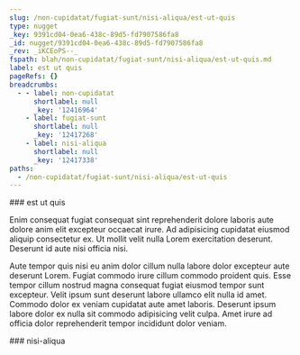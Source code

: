 ```yaml
---
slug: /non-cupidatat/fugiat-sunt/nisi-aliqua/est-ut-quis
type: nugget
_key: 9391cd04-0ea6-438c-89d5-fd7907586fa8
_id: nugget/9391cd04-0ea6-438c-89d5-fd7907586fa8
_rev: _iKCEoPS--_
fspath: blah/non-cupidatat/fugiat-sunt/nisi-aliqua/est-ut-quis.md
label: est ut quis
pageRefs: {}
breadcrumbs:
  - - label: non-cupidatat
      shortlabel: null
      _key: '12416964'
    - label: fugiat-sunt
      shortlabel: null
      _key: '12417268'
    - label: nisi-aliqua
      shortlabel: null
      _key: '12417338'
paths:
  - /non-cupidatat/fugiat-sunt/nisi-aliqua/est-ut-quis
---
```


<NuggetArea>
<Nugget slug="/non-cupidatat/fugiat-sunt/nisi-aliqua/est-ut-quis" type="nugget" _key="9391cd04-0ea6-438c-89d5-fd7907586fa8" _id="nugget/9391cd04-0ea6-438c-89d5-fd7907586fa8" _rev="_iKCEoPS--_" fspath="blah/non-cupidatat/fugiat-sunt/nisi-aliqua/est-ut-quis.md" label="est ut quis" paths="/non-cupidatat/fugiat-sunt/nisi-aliqua/est-ut-quis">
<NuggetBody>
### est ut quis

Enim consequat fugiat consequat sint reprehenderit dolore laboris aute dolore anim elit excepteur occaecat irure. Ad adipisicing cupidatat eiusmod aliquip consectetur ex. Ut mollit velit nulla Lorem exercitation deserunt. Deserunt id aute nisi officia nisi.

Aute tempor quis nisi eu anim dolor cillum nulla labore dolor excepteur aute deserunt Lorem. Fugiat commodo irure cillum commodo proident quis. Esse tempor cillum nostrud magna consequat fugiat eiusmod tempor sunt excepteur. Velit ipsum sunt deserunt labore ullamco elit nulla id amet. Commodo dolor ex veniam cupidatat aute amet laboris. Deserunt ipsum labore dolor ex nulla sit commodo adipisicing velit culpa. Amet irure ad officia dolor reprehenderit tempor incididunt dolor veniam.

</NuggetBody>
<Breadcrumbs>
<Crumbs>
<Crumb _key="12416964" label="non-cupidatat" /><Crumb _key="12417268" label="fugiat-sunt" /><Crumb _key="12417338" label="nisi-aliqua" />
</Crumbs>
</Breadcrumbs>
</Nugget>

<NuggetsInbound>
</NuggetsInbound>
<NuggetsOutbound>
</NuggetsOutbound>
</NuggetArea>
<PassagesInbound>
<Passage direction="inbound" type="passage" _key="12417338" _id="passage/12417338" _rev="_iKCEoPO--A" label="nisi-aliqua" passage="nisi-aliqua" fspath="blah/non-cupidatat/fugiat-sunt/nisi-aliqua" paths="/non-cupidatat/fugiat-sunt/nisi-aliqua" slug="/non-cupidatat/fugiat-sunt/nisi-aliqua">
<NuggetBody>
### nisi-aliqua

</NuggetBody>
<Breadcrumbs>
<Crumbs>
<Crumb _key="12416964" label="non-cupidatat" /><Crumb _key="12417268" label="fugiat-sunt" />
</Crumbs>
</Breadcrumbs>
</Passage>

</PassagesInbound>
<PassagesOutbound>
</PassagesOutbound>